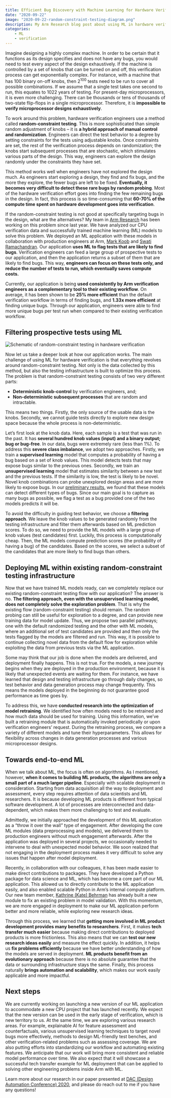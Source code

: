 ```yaml
---
title: Efficient Bug Discovery with Machine Learning for Hardware Verification
date: "2020-09-22"
image: "2020-09-22-random-constraint-testing-diagram.png"
description: My Arm Research blog post about using ML in hardware verification
categories: 
    - ML
    - verification
---
```


Imagine designing a highly complex machine. In order to be certain that it functions as its design specifies and does not have any bugs, you would need to test every aspect of the design exhaustively. If the machine is controlled by a set of knobs that can be turned on and off, this verification process can get exponentially complex. For instance, with a machine that has 100 binary on-off knobs, then 2<sup>100</sup> tests need to be run to cover all possible combinations. If we assume that a single test takes one second to run, this equates to 1022 years of testing. For present-day microprocessors, it is even more challenging. There can be thousands or tens of thousands of two-state flip-flops in a single microprocessor. Therefore, it is **impossible to verify microprocessor designs exhaustively**.

To work around this problem, hardware verification engineers use a method called **random-constraint testing**. This is more sophisticated than simple random adjustment of knobs – it is **a hybrid approach of manual control and randomization**. Engineers can direct the test behavior to a degree by setting constraints for the tests using adjustable knobs. Once constraints are set, the rest of the verification process depends on randomization; the knobs start subsequent processes that are stochastic, which stimulates various parts of the design. This way, engineers can explore the design randomly under the constraints they have set.

This method works well when engineers have not explored the design much. As engineers start exploring a design, they find and fix bugs, and the more they explore, the fewer bugs are left to be fixed. **Eventually, it becomes very difficult to detect these rare bugs by random probing**. Most of the hardware verification effort goes into finding the few remaining bugs in the design. In fact, this process is so time-consuming that **60-70% of the compute time spent on hardware development goes into verification**.

If the random-constraint testing is not good at specifically targeting bugs in the design, what are the alternatives? My team in [Arm Research](https://www.arm.com/resources/research) has been working on this problem since last year. We have analyzed our CPU verification data and successfully trained machine learning (ML) models to solve this problem. We deployed an ML application with these models in collaboration with production engineers at Arm, [Mark Koob](https://www.linkedin.com/in/markkoob/) and [Swati Ramachandran](https://www.linkedin.com/in/ramachandranswati/). Our application **uses ML to flag tests that are likely to find bugs**. Verification engineers can feed a large group of prospective tests to our application, and then the application returns a subset of them that are likely to find bugs. This way, **engineers can focus on these tests only, and reduce the number of tests to run, which eventually saves compute costs.**

Currently, our application is being **used consistently by Arm verification engineers as a complementary tool to their existing workflow**. On average, it has been shown to be **25% more efficient** than the default verification workflow in terms of finding bugs, and **1.33x more efficient** at finding unique bugs. Through our application, engineers were able to find more unique bugs per test run when compared to their existing verification workflow.

## Filtering prospective tests using ML

![](2020-09-22-random-constraint-testing-diagram.png "Schematic of random-constraint testing in hardware verification")

Now let us take a deeper look at how our application works. The main challenge of using ML for hardware verification is that everything revolves around random-constraint testing. Not only is the data collected by this method, but also the testing infrastructure is built to optimize this process. The problem is that random-constraint testing consists of two very different parts:

- **Deterministic knob-control** by verification engineers, and;
- **Non-deterministic subsequent processes** that are random and intractable.

This means two things. Firstly, the only source of the usable data is the knobs. Secondly, we cannot guide tests directly to explore new design space because the whole process is non-deterministic.

Let’s first look at the knob data. Here, each sample is a test that was run in the past. It has **several hundred knob values (input) and a binary output; bug or bug-free**. In our data, bugs were extremely rare (less than 1%). To address this **severe class imbalance**, we adopt two approaches. Firstly, we train a **supervised learning** model that computes a probability of having a bug based on a set of knob values. This model detects tests that may expose bugs similar to the previous ones. Secondly, we train an **unsupervised learning** model that estimates similarity between a new test and the previous tests. If the similarity is low, the test is likely to be novel. Novel knob combinations can probe unexplored design areas and are more likely to expose bugs. In our [preliminary results](http://conference.scipy.org/proceedings/scipy2019/pdfs/Hongsup_Shin.pdf), we found that these models can detect different types of bugs. Since our main goal is to capture as many bugs as possible, we flag a test as a bug provided one of the two models predicts it will be.

To avoid the difficulty in guiding test behavior, we choose a **filtering approach**. We leave the knob values to be generated randomly from the testing infrastructure and filter them afterwards based on ML prediction scores. To do so, we need to provide the ML models with a large group of knob values (test candidates) first. Luckily, this process is computationally cheap. Then, the ML models compute prediction scores (the probability of having a bug) of the candidates. Based on the scores, we select a subset of the candidates that are more likely to find bugs than others.

## Deploying ML within existing random-constraint testing infrastructure

Now that we have trained ML models ready, can we completely replace our existing random-constraint testing flow with our application? The answer is no. **The filtering approach, even with the unsupervised learning model, does not completely solve the exploration problem**. That is why the existing flow (random-constraint testing) should remain. The random probing can still be useful for exploration to a degree, and can provide new training data for model update. Thus, we propose two parallel pathways; one with the default randomized testing and the other with ML models, where an additional set of test candidates are provided and then only the tests flagged by the models are filtered and run. This way, it is possible to continue collecting novel data from the default flow for exploration while exploiting the data from previous tests via the ML application.

Some may think that our job is done when the models are delivered, and deployment finally happens. This is not true. For the models, a new journey begins when they are deployed in the production environment, because it is likely that unexpected events are waiting for them. For instance, we have learned that design and testing infrastructure go through daily changes, so test behavior and data generation process may change frequently. This means the models deployed in the beginning do not guarantee good performance as time goes by.

To address this, we have **conducted research into the optimization of model retraining**. We identified how often models need to be retrained and how much data should be used for training. Using this information, we’ve built a retraining module that is automatically invoked periodically or upon verification engineers’ request. During the retraining process, we compare a variety of different models and tune their hyperparameters. This allows for flexibility across changes in data generation processes and various microprocessor designs.

## Towards end-to-end ML

When we talk about ML, the focus is often on algorithms. As I mentioned, however, **when it comes to building ML products, the algorithms are only a small part of a much larger pipeline**. Especially with scalable deployment in consideration. Starting from data acquisition all the way to deployment and assessment, every step requires attention of data scientists and ML researchers. It is because developing ML products is different from typical software development. A lot of processes are interconnected and data-dependent, which makes them more challenging to test and evaluate.

Admittedly, we initially approached the development of this ML application as a “throw it over the wall” type of engagement. After developing the core ML modules (data preprocessing and models), we delivered them to production engineers without much engagement afterwards. After the application was deployed in several projects, we occasionally needed to intervene to deal with unexpected model behavior. We soon realized that not engaging in the deployment process makes it very difficult to solve any issues that happen after model deployment.

Recently, in collaboration with our colleagues, it has been made easier to make direct contributions to packages. They have developed a Python package for data science and ML, which has become a core part of our ML application. This allowed us to directly contribute to the ML application easily, and also enabled scalable Python in Arm’s internal compute platform. Our new team member, [Kathrine (Kate) Behrman](https://www.linkedin.com/in/kate-behrman/) has already built a new module to fix an existing problem in model validation. With this momentum, we are more engaged in deployment to make our ML application perform better and more reliable, while exploring new research ideas.

Through this process, we learned that **getting more involved in ML product development provides many benefits to researchers**. First, it makes **tech transfer much easier** because making direct contributions to deployed products is more frictionless. This also means that we can **test our new research ideas easily** and measure the effect quickly. In addition, it helps us **fix problems efficiently** because we have better understanding of how the models are served in deployment. **ML products benefit from an evolutionary approach** because there is no absolute guarantee that the data or surrounding infrastructure stays the same. Finally, this process naturally **brings automation and scalability**, which makes our work easily applicable and more impactful.

## Next steps

We are currently working on launching a new version of our ML application to accommodate a new CPU project that has launched recently. We expect that the new version can be used in the early stage of verification, which is new territory to us. At the same time, we are exploring various research areas. For example, explainable AI for feature assessment and counterfactuals, various unsupervised learning techniques to target novel bugs more effectively, methods to design ML-friendly test benches, and other verification-related problems such as assessing coverage. We are also putting efforts into standardizing our workflow and automating existing features. We anticipate that our work will bring more consistent and reliable model performance over time. We also expect that it will showcase a successful tech transfer example for ML deployment that can be applied to solving other engineering problems inside Arm with ML.

Learn more about our research in our paper presented at [DAC (Design Automation Conference) 2020](https://www.dac.com/), and please do reach out to me if you have any questions!
